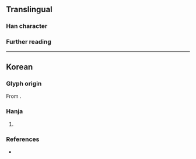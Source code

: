 {{character info/new}}
==Translingual==

===Han character===
{{Han char|rn=5|rad=乙|as=09|sn=10|four=44717|canj=JAN|ids=⿱者乙}}

===Further reading===
{{Han ref|kx=0084.241|dj=0171.360|hdz=10056.071|uh=4E7D}}

----

==Korean==

===Glyph origin===
{{ko-etym-gukja}} From {{Han compound|者#Korean|乙#Korean|tr1={{ko-l|자}}|tr2={{ko-l|을}}}}.

===Hanja===
{{ko-hanja|음역자|잘}}

# {{hanja form of|잘|{{n-g|[[hanja]] used for [[transliteration]]}}}}
#: {{uxi|ko|'''잘'''산군 ('''乽'''山君)|tr='''Jal'''san-gun|Prince Jalsan, the honorific title of [[w:Seongjong of Joseon|King Seongjong of Joseon]] when he was a prince.}}

===References===
* {{R:hanjadoc|91}}